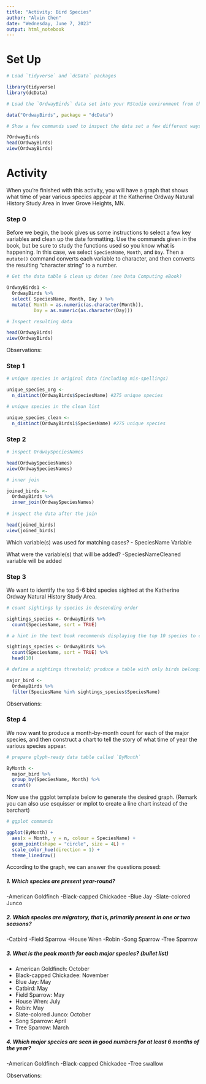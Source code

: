 ```yaml
---
title: "Activity: Bird Species"
author: "Alvin Chen"
date: "Wednesday, June 7, 2023"
output: html_notebook
---
```



# Set Up

```r
# Load `tidyverse` and `dcData` packages

library(tidyverse)
library(dcData)

# Load the `OrdwayBirds` data set into your RStudio environment from the `dcData` package

data("OrdwayBirds", package = "dcData")

# Show a few commands used to inspect the data set a few different ways

?OrdwayBirds
head(OrdwayBirds)
view(OrdwayBirds)

```

# Activity

When you're finished with this activity, you will have a graph that shows what time of year various species appear at the Katherine Ordway Natural History Study Area in Inver Grove Heights, MN.

### Step 0

Before we begin, the book gives us some instructions to select a few key variables and clean up the date formatting.  Use the commands given in the book, but be sure to study the functions used so you know what is happening.  In this case, we select `SpeciesName`, `Month`, and `Day`. Then a `mutate()` command converts each variable to character, and then converts the resulting "character string" to a number.

```r
# Get the data table & clean up dates (see Data Computing eBook)

OrdwayBirds1 <-
  OrdwayBirds %>%
  select( SpeciesName, Month, Day ) %>%
  mutate( Month = as.numeric(as.character(Month)), 
          Day = as.numeric(as.character(Day)))

# Inspect resulting data

head(OrdwayBirds)
view(OrdwayBirds)

```

Observations: 

### Step 1


```r
# unique species in original data (including mis-spellings)

unique_species_org <-
  n_distinct(OrdwayBirds$SpeciesName) #275 unique species

# unique species in the clean list

unique_species_clean <-
  n_distinct(OrdwayBirds1$SpeciesName) #275 unique species

```

### Step 2


```r
# inspect OrdwaySpeciesNames

head(OrdwaySpeciesNames)
view(OrdwaySpeciesNames)

# inner join

joined_birds <-
  OrdwayBirds %>%
  inner_join(OrdwaySpeciesNames)
  
# inspect the data after the join

head(joined_birds)
view(joined_birds)

```

Which variable(s) was used for matching cases?
    - SpeciesName Variable

What were the variable(s) that will be added?
    -SpeciesNameCleaned variable will be added 

### Step 3

We want to identify the top 5-6 bird species sighted at the Katherine Ordway Natural History Study Area.

```r
# count sightings by species in descending order

sightings_species <- OrdwayBirds %>%
  count(SpeciesName, sort = TRUE) 

# a hint in the text book recommends displaying the top 10 species to choose our threshold

sightings_species <- OrdwayBirds %>%
  count(SpeciesName, sort = TRUE) %>%
  head(10)

# define a sightings threshold; produce a table with only birds belonging to major species

major_bird <-
  OrdwayBirds %>%
  filter(SpeciesName %in% sightings_species$SpeciesName)


```

Observations:

### Step 4

We now want to produce a month-by-month count for each of the major species, and then construct a chart to tell the story of what time of year the various species appear.

```r
# prepare glyph-ready data table called `ByMonth`

ByMonth <-
  major_bird %>%
  group_by(SpeciesName, Month) %>%
  count()


```

Now use the ggplot template below to generate the desired graph. (Remark you can also use esquisser or mplot to create a line chart instead of the barchart)



```r
# ggplot commands

ggplot(ByMonth) +
  aes(x = Month, y = n, colour = SpeciesName) +
  geom_point(shape = "circle", size = 4L) +
  scale_color_hue(direction = 1) +
  theme_linedraw()

```

According to the graph, we can answer the questions posed:

##### 1. Which species are present year-round?  

-American Goldfinch 
-Black-capped Chickadee
-Blue Jay
-Slate-colored Junco

##### 2. Which species are migratory, that is, primarily present in one or two seasons?

-Catbird
-Field Sparrow
-House Wren
-Robin
-Song Sparrow
-Tree Sparrow


##### 3. What is the peak month for each major species? (bullet list)

-	American Goldfinch: October 
- Black-capped Chickadee: November 
- Blue Jay: May
- Catbird: May
- Field Sparrow: May
- House Wren: July
- Robin: May
- Slate-colored Junco: October
- Song Sparrow: April
- Tree Sparrow: March

##### 4. Which major species are seen in good numbers for at least 6 months of the year?

-American Goldfinch
-Black-capped Chickadee
-Tree swallow


Observations:
```r

```

